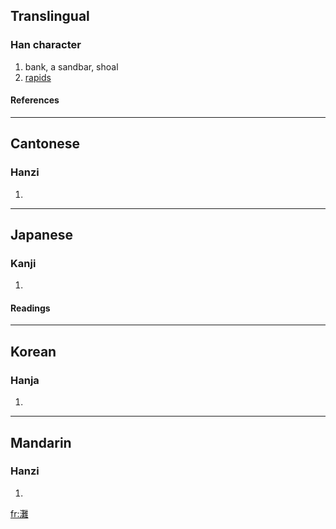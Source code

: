 {{see|滩}}

==Translingual==
===Han character===
{{Han char|rn=85|rad=水|as=19|sn=22|four=3011<sub>4</sub>|canj=水廿人土 (ETOG)}}
# bank, a sandbar, shoal
# [[rapids]]
====References====
{{Han ref|kx=0663.220|dkj=18784|dj=1072.140|hdz=31794.040|uh=7058|ud=28760|bh=C579|bd=50553}}

----
==Cantonese==
===Hanzi===
{{yue-hanzi|jyut=|y=taan1}}
# {{defn|Cantonese}}

----
==Japanese==
===Kanji===
{{ja-kanji|grade=|rs=水19}}
# {{defn|Japanese}} 
====Readings====
{{ja-readings|on=[[だん]] (dan), [[かん]] (kan)|kun=[[せ]] (se), [[なだ]] (nada)}}

----
==Korean==
===Hanja===
{{ko-hanja|hangeul=탄|eumhun=|rv=tan|mr=t'an|y=than}}
# {{defn|Korean}}

----
==Mandarin==
===Hanzi===
{{cmn-hanzi|sim=滩|pin=[[tān]] ([[tan1]])|wg=t'an<sup>1</sup>}}
# {{defn|Mandarin}}

[[fr:灘]]